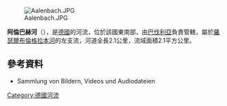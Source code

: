 {{Multiple issues|
{{Expand language|1=de|time=2020-08-21T13:30:06+00:00}}
{{Onesource|time=2020-08-21T13:30:06+00:00}}
}}
{{Coord|49|50|15.06|N|9|16|42.10|E|display=title}}
[[Image:Aalenbach.JPG|right]]

'''阿倫巴赫河'''（{{lang-de|Aalenbach}}），是[[德國|德國]]的河流，位於該國東南部，由[[巴伐利亞|巴伐利亞]]負責管轄，屬於[[羅瑟爾布倫格拉本河|羅瑟爾布倫格拉本河]]的左支流，河道全長2.1公里，流域面積2.1平方公里。

==參考資料==
* Sammlung von Bildern, Videos und Audiodateien

{{Germany-geo-stub}}
[[Category:德國河流|Category:德國河流]]